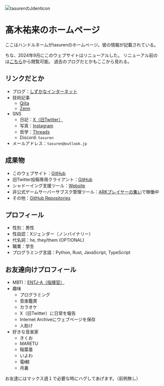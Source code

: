 <img alt="tasurenのJdenticon" src="Jdenticon.svg" class="block mx-auto my-10" />

# 髙木祐来のホームページ
ここはハンドルネームがtasurenのホームページ。彼の情報が記載されている。  

ちな、2024年9月にこのウェブサイトはリニューアルした。
リニューアル前のは[こちら](https://web.archive.org/web/20240828184015/https://tasuren.jp/)から閲覧可能。
過去のブログだとかもここから見れる。

## リンクだとか
- ブログ：[しずかなインターネット](https://sizu.me/tasuren)
- 技術記事
    - [Qiita](https://qiita.com/tasuren)
    - [Zenn](https://zenn.dev/tasuren)
- SNS
    - 日記：[X（旧Twitter）](https://x.com/tasuren1022/)
    - 写真：[Instagram](https://www.instagram.com/tasuren1022/)
    - 哲学：[Threads](https://www.threads.net/@tasuren1022/)
    - Discord: `tasuren`
- メールアドレス：`tasuren@outlook.jp`

## 成果物
- このウェブサイト：[GitHub](https://github.com/tasuren/website)
- 旧Twitter投稿専用クライアント：[GitHub](https://github.com/tasuren/twier/)
- シャドーイング支援ツール：[Website](https://shabe2x.tasuren.jp/)
- 非公式ゲームサーバーサブスク管理ツール：[ARKプレイヤーの集い](https://playark.jp/)で稼働中
- その他：[GitHub Repositories](https://github.com/tasuren?tab=repositories)

## プロフィール
- 性別：男性
- 性自認：Xジェンダー（ノンバイナリー）
- 代名詞：he, they/them (OPTIONAL)
- 職業：学生
- プログラミング言語：Python, Rust, JavaScript, TypeScript

## お友達向けプロフィール
- MBTI：[ENTJ-A（指揮官）](https://www.16personalities.com/ja/%E7%B5%90%E6%9E%9C/entj-a/x/lnjg8vqvn)
- 趣味
    - プログラミング
    - 音楽鑑賞
    - カラオケ
    - X（旧Twitter）に日常を報告
    - Internet Archiveにウェブページを保存
    - 人助け
- 好きな音楽家
    - きくお
    - MARETU
    - 稲葉曇
    - いよわ
    - 電ǂ鯨
    - 月裏

お友達にはマックス週１で必要な時にハグしてあげます。（前例無し）

